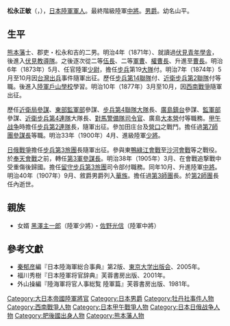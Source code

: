 '''松永正敏'''（{{jpn|j=松永 正敏|hg=まつなが まさとし|rm=Matsunaga Masatoshi}}，{{bd|1851年|6月29日|1912年|2月18日|}}），[[大日本帝國陸軍|日本陸軍]][[軍人|軍人]]。最終階級陸軍[[中將|中將]]。[[男爵|男爵]]。幼名山平。

==生平==
[[熊本藩|熊本藩]]士、郡吏・松永和吉的二男。明治4年（1871年）、就讀過[[伏見青年學舎|伏見青年學舎]]，後進入[[伏見教導隊|伏見教導隊]]。之後逐次從二等[[下士|伍長]]、二等[[軍曹|軍曹]]、[[權曹長|權曹長]]、升進至[[軍士長|曹長]]。明治6年（1873年）5月、任官陸軍[[少尉|少尉]]，擔任[[步兵|步兵]]第19[[營|大隊]]付。明治7年（1874年）5月至10月因[[台灣出兵|台灣出兵]]事件隨軍出征。歷任[[步兵第14聯隊|步兵第14聯隊]]付、[[近衛步兵第2聯隊|近衛步兵第2聯隊]]付等職。後進入[[陸軍戶山學校|陸軍戶山學校]]學習。明治10年（1877年）3月至10月，因[[西南戰爭|西南戰爭]]隨軍出征。

歷任[[近衛_(日本軍)|近衛局]][[參謀|參謀]]、[[監軍部|東部監軍部]]參謀、[[步兵第4聯隊|步兵第4聯隊]][[營|大隊]]長、[[鎮台|廣島鎮台]]參謀、[[監軍部|監軍部]]參謀、[[近衛步兵第4連隊|近衛步兵第4連隊]]大隊長、[[對馬警備隊_(日本陸軍)|對馬警備隊]][[司令官|司令官]]、廣島[[大本營|大本營]]付等職務。[[甲午战争|甲午战争]]時擔任[[步兵第2連隊|步兵第2連隊]]長，隨軍出征。參加田庄台及[[营口市|營口]]之戰鬥。擔任過[[第7師團|第7師團]][[參謀長|參謀長]]等職。明治33年（1900年）4月、進級陸軍[[少將|少將]]。

[[日俄戰爭|日俄戰爭]]擔任[[步兵第3旅團|步兵第3旅團]]長隨軍出征。參與東[[鴨綠江會戰|鴨綠江會戰]]至[[沙河會戰|沙河會戰]]等之戰役。於[[奉天會戰|奉天會戰]]之前，轉任[[第3軍_(日本陸軍)|第3軍]][[參謀長|參謀長]]。明治38年（1905年）3月、在會戰追撃戰中受重傷後歸國。擔任[[留守步兵第3旅團|留守步兵第3旅團]]司令部付職務。同年10月、升進陸軍[[中將|中將]]。明治40年（1907年）9月、敘爵男爵列入[[華族|華族]]。擔任過[[第3師團|第3師團]]長。於[[第2師團|第2師團]]長任內逝世。

== 親族 ==
*女婿 [[黑澤主一郎|黑澤主一郎]]（陸軍少將）・[[佐野光信|佐野光信]]（陸軍中將）

==參考文獻==
{{refbegin}}
* [[秦郁彦|秦郁彦]]編『日本陸海軍総合事典』第2版、[[東京大学出版会|東京大学出版会]]、2005年。
* 福川秀樹『日本陸軍将官辞典』芙蓉書房出版、2001年。
* 外山操編『陸海軍将官人事総覧 陸軍篇』芙蓉書房出版、1981年。
{{refend}}

{{DEFAULTSORT:Matsunaga Masatoshi}}
[[Category:大日本帝國陸軍將官|Category:大日本帝國陸軍將官]]
[[Category:日本男爵|Category:日本男爵]]
[[Category:牡丹社事件人物|Category:牡丹社事件人物]]
[[Category:西南戰爭人物|Category:西南戰爭人物]]
[[Category:日本甲午戰爭人物|Category:日本甲午戰爭人物]]
[[Category:日本日俄战争人物|Category:日本日俄战争人物]]
[[Category:肥後國出身人物|Category:肥後國出身人物]]
[[Category:熊本藩人物|Category:熊本藩人物]]